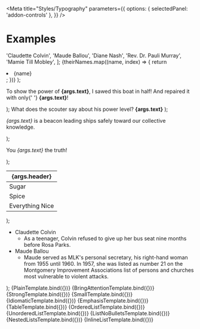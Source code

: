 
<Meta
  title="Styles/Typography"
  parameters={{
    options: { selectedPanel: 'addon-controls' },
  }}
/>

# Examples

  'Claudette Colvin',
  'Maude Ballou',
  'Diane Nash',
  'Rev. Dr. Pauli Murray',
  'Mamie Till Mobley',
];
  <Fragment>
    {theirNames.map((name, index) => {
      return <li key={index}>{name}</li>;
    })}
  </Fragment>
);


  <p>
    To show the power of <b>{args.text}</b>, I sawed this boat in half! And repaired it with only{' '}
    <b>{args.text}</b>!
  </p>
);

  <span>
    What does the scouter say about his power level? <strong>{args.text}</strong>
  </span>
);


  <p>
    <i>{args.text}</i> is a beacon leading ships safely toward our collective knowledge.
  </p>
);

  <p>
    You <em>{args.text}</em> the truth!
  </p>
);

  <table className="typography-table-example" style={{ borderCollapse: 'collapse' }}>
    <thead>
      <tr>
        <th className="typography-table-example">{args.header}</th>
      </tr>
    </thead>
    <tbody>
      <tr>
        <td className="typography-table-example">Sugar</td>
      </tr>
      <tr>
        <td className="typography-table-example">Spice</td>
      </tr>
      <tr>
        <td className="typography-table-example">Everything Nice</td>
      </tr>
    </tbody>
  </table>
);




  <ul className="list-example__nested">
    <li>
      Claudette Colvin
      <ul>
        <li>
          As a teenager, Colvin refused to give up her bus seat nine months before Rosa Parks.
        </li>
      </ul>
    </li>
    <li>
      Maude Ballou
      <ul>
        <li>
          Maude served as MLK's personal secretary, his right-hand woman from 1955 until 1960. In
          1957, she was listed as number 21 on the Montgomery Improvement Associations list of
          persons and churches most vulnerable to violent attacks.
        </li>
      </ul>
    </li>
  </ul>
);


<Canvas withToolbar>
  <Story
    name="Plain Text"
    args={{
      text: 'I am plain text',
    }}
  >
    {PlainTemplate.bind({})}
  </Story>
</Canvas>

<Canvas withToolbar>
  <Story
    name="Bring to Attention Text"
    args={{
      text: 'Flex Tape',
    }}
  >
    {BringAttentionTemplate.bind({})}
  </Story>
</Canvas>

<Canvas withToolbar>
  <Story
    name="Strong Text"
    args={{
      text: "It's over 9000!",
    }}
  >
    {StrongTemplate.bind({})}
  </Story>
</Canvas>

<Canvas withToolbar>
  <Story
    name="Small Text"
    args={{
      text: 'Honey, I shrunk the text!',
    }}
  >
    {SmallTemplate.bind({})}
  </Story>
</Canvas>

<Canvas withToolbar>
  <Story
    name="Idiomatic Text"
    args={{
      text: 'Pharos',
    }}
  >
    {IdiomaticTemplate.bind({})}
  </Story>
</Canvas>

<Canvas withToolbar>
  <Story
    name="Stress Emphasis Text"
    args={{
      text: "can't handle",
    }}
  >
    {EmphasisTemplate.bind({})}
  </Story>
</Canvas>

<Canvas withToolbar>
  <Story
    name="Tables"
    args={{
      header: 'Ingredients',
    }}
  >
    {TableTemplate.bind({})}
  </Story>
</Canvas>

<Canvas withToolbar>
  <Story name="Ordered List">{OrderedListTemplate.bind({})}</Story>
</Canvas>

<Canvas withToolbar>
  <Story name="Unordered List">{UnorderedListTemplate.bind({})}</Story>
</Canvas>

<Canvas withToolbar>
  <Story name="List without Bullets">{ListNoBulletsTemplate.bind({})}</Story>
</Canvas>

<Canvas withToolbar>
  <Story name="Nested Lists">{NestedListsTemplate.bind({})}</Story>
</Canvas>

<Canvas withToolbar>
  <Story name="Inline List">{InlineListTemplate.bind({})}</Story>
</Canvas>
